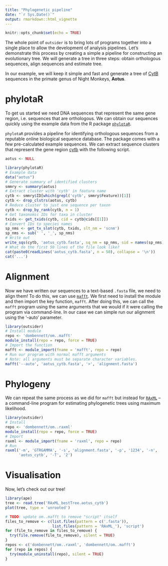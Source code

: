 ```yaml
---
title: "Phylogenetic pipeline"
date: "`r Sys.Date()`"
output: rmarkdown::html_vignette
---
```


```r
knitr::opts_chunk$set(echo = TRUE)
```

The whole point of `outsider` is to bring lots of programs together into a
single place to allow the development of analysis pipelines. Let's demonstrate
this process by creating a simple a pipeline for constructing an evolutionary
tree. We will generate a tree in three steps: obtain orthologous sequences,
align sequences and estimate tree.

In our example, we will keep it simple and fast and generate a tree of
[CytB](https://en.wikipedia.org/wiki/Cytochrome_b) sequences in the primate
genus of Night Monkeys, **Aotus**.

# phylotaR

To get us started we need DNA sequences that represent the same gene region,
i.e. sequences that are orthologous. We can obtain our sequences quickly using
the example data from the R package
[`phylotaR`](https://github.com/ropensci/phylotaR).

`phylotaR` provides a pipeline for identifying orthologous sequences from a
reputable online biological sequence database. The package comes with a few
pre-calculated example sequences. We can extract sequence clusters that
represent the gene region [cytb](https://en.wikipedia.org/wiki/Cytochrome_b)
with the following script.

```r
aotus <- NULL
```
```r
library(phylotaR)
# Example data
data("aotus")
# Generate summary of identified clusters
smmry <- summary(aotus)
# Extract cluster with 'cytb' in feature name
cytb <- smmry$ID[which(grepl('cytb', smmry$Feature))[1]]
cytb <- drop_clstrs(aotus, cytb)
# Reduce cluster to just one sequence per taxon
cytb <- drop_by_rank(cytb, n = 1)
# Get taxonomic IDs for taxa in cluster
txids <- get_txids(cytb, cid = cytb@cids[[1]])
# Convert IDs to species names
sp_nms <- get_tx_slot(cytb, txids, slt_nm = 'scnm')
sp_nms <- sub(' ', '_', sp_nms)
# Write out
write_sqs(cytb, 'aotus_cytb.fasta', sq_nm = sp_nms, sid = names(sp_nms))
# What do the first 50 lines of the file look like?
cat(paste0(readLines('aotus_cytb.fasta', n = 50), collapse = '\n'))
cat('...')
```

# Alignment

Now we have written our sequences to a text-based `.fasta` file, we need to
align them! To do this, we can use
[`mafft`](https://mafft.cbrc.jp/alignment/software/). We first need to install
the module and then import the key function, `mafft`. After doing this, we can
call the `mafft` program using the same arguments that we would if it were
calling the program via command-line. In our case we can simple run our
alignment using the '--auto' parameter.

```r
library(outsider)
# Install module
repo <- 'dombennett/om..mafft'
module_install(repo = repo, force = TRUE)
# Import the function
mafft <- module_import(fname = 'mafft', repo = repo)
# Run our program with normal mafft arguments
# Note: all arguments must be separate character variables.
mafft('--auto', 'aotus_cytb.fasta', '>', 'alignment.fasta')
```

# Phylogeny

We can repeat the same process as we did for `mafft` but instead for
[`RAxML`](https://github.com/stamatak/standard-RAxML) -- a command-line program
for estimating phylogenetic trees using maximum likelihood.

```r
library(outsider)
# Install
repo <- 'dombennett/om..raxml'
module_install(repo = repo, force = TRUE)
# Import
raxml <- module_import(fname = 'raxml', repo = repo)
# Run
raxml('-m', 'GTRGAMMA', '-s', 'alignment.fasta', '-p', '1234', '-n',
      'aotus_cytb', '-T', '2')
```

# Visualisation

Now, let's check out our tree!

```r
library(ape)
tree <- read.tree('RAxML_bestTree.aotus_cytb')
plot(tree, type = 'unrooted')
```

```r
# TODO: update om..mafft to remove "script" itself
files_to_remove <- c(list.files(pattern = c('.fasta')),
                     list.files(pattern = 'RAxML_'), 'script')
for (file_to_remove in files_to_remove) {
  try(file.remove(file_to_remove), silent = TRUE)
}
repos <- c('dombennett/om..raxml', 'dombennett/om..mafft')
for (repo in repos) {
  try(module_uninstall(repo), silent = TRUE)
}
```
